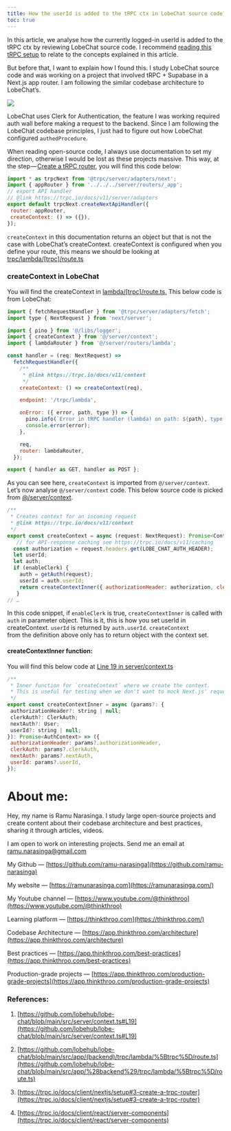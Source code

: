 ```yaml
---
title: How the userId is added to the tRPC ctx in LobeChat source code?
toc: true
---
```


In this article, we analyse how the currently logged-in userId is added to the tRPC ctx by reviewing LobeChat source code. I recommend [reading this tRPC setup](https://trpc.io/docs/client/react/server-components) to relate to the concepts explained in this article.

But before that, I want to explain how I found this. I study LobeChat source code and was working on a project that involved tRPC + Supabase in a Next.js app router. I am following the similar codebase architecture to LobeChat’s.

![](https://cdn-images-1.medium.com/max/1600/1*0aZjm-ITDZYywrCk_rvsSA.png)

LobeChat uses Clerk for Authentication, the feature I was working required auth wall before making a request to the backend. Since I am following the LobeChat codebase principles, I just had to figure out how LobeChat configured `authedProcedure`.

When reading open-source code, I always use documentation to set my direction, otherwise I would be lost as these projects massive. This way, at the step — [Create a tRPC router](https://trpc.io/docs/client/nextjs/setup#3-create-a-trpc-router), you will find this code below:

```js
import * as trpcNext from '@trpc/server/adapters/next';
import { appRouter } from '../../../server/routers/_app';
// export API handler
// @link https://trpc.io/docs/v11/server/adapters
export default trpcNext.createNextApiHandler({
 router: appRouter,
 createContext: () => ({}),
});
```

`createContext` in this documentation returns an object but that is not the case with LobeChat’s createContext. createContext is configured when you define your route, this means we should be looking at [trpc/lambda/\[trpc\]/route.ts](https://github.com/lobehub/lobe-chat/blob/main/src/app/%28backend%29/trpc/lambda/%5Btrpc%5D/route.ts)

### createContext in LobeChat

You will find the createContext in [lambda/\[trpc\]/route.ts](https://github.com/lobehub/lobe-chat/blob/main/src/app/%28backend%29/trpc/lambda/%5Btrpc%5D/route.ts)[.](https://github.com/lobehub/lobe-chat/blob/main/src/app/%28backend%29/trpc/lambda/%5Btrpc%5D/route.ts%29.) This below code is from LobeChat:

```js
import { fetchRequestHandler } from '@trpc/server/adapters/fetch';
import type { NextRequest } from 'next/server';

import { pino } from '@/libs/logger';
import { createContext } from '@/server/context';
import { lambdaRouter } from '@/server/routers/lambda';

const handler = (req: NextRequest) =>
  fetchRequestHandler({
    /**
     * @link https://trpc.io/docs/v11/context
     */
    createContext: () => createContext(req),

    endpoint: '/trpc/lambda',

    onError: ({ error, path, type }) => {
      pino.info(`Error in tRPC handler (lambda) on path: ${path}, type: ${type}`);
      console.error(error);
    },

    req,
    router: lambdaRouter,
  });

export { handler as GET, handler as POST };
```

As you can see here, `createContext` is imported from `@/server/context`. Let’s now analyse `@/server/context` code. This below source code is picked from [@/server/context](https://github.com/lobehub/lobe-chat/blob/main/src/server/context.ts#L19).

```js
/**
 * Creates context for an incoming request
 * @link https://trpc.io/docs/v11/context
 */
export const createContext = async (request: NextRequest): Promise<Context> => {
   // for API-response caching see https://trpc.io/docs/v11/caching
  const authorization = request.headers.get(LOBE_CHAT_AUTH_HEADER);
  let userId;
  let auth;
  if (enableClerk) {
    auth = getAuth(request);
    userId = auth.userId;
    return createContextInner({ authorizationHeader: authorization, clerkAuth: auth, userId });
   }
// …
```

In this code snippet, if `enableClerk` is true, `createContextInner` is called with `auth` in parameter object. This is it, this is how you set userId in createContext. `userId` is returned by `auth.userId`. `createContext`  
from the definition above only has to return object with the context set.

#### createContextInner function:

You will find this below code at [Line 19 in server/context.ts](https://github.com/lobehub/lobe-chat/blob/main/src/server/context.ts#L19)

```js
/**
 * Inner function for `createContext` where we create the context.
 * This is useful for testing when we don't want to mock Next.js' request/response
 */
export const createContextInner = async (params?: {
 authorizationHeader?: string | null;
 clerkAuth?: ClerkAuth;
 nextAuth?: User;
 userId?: string | null;
}): Promise<AuthContext> => ({
 authorizationHeader: params?.authorizationHeader,
 clerkAuth: params?.clerkAuth,
 nextAuth: params?.nextAuth,
 userId: params?.userId,
});
```

# **About me:**

Hey, my name is Ramu Narasinga. I study large open-source projects and create content about their codebase architecture and best practices, sharing it through articles, videos.

I am open to work on interesting projects. Send me an email at ramu.narasinga@gmail.com

My Github — [https://github.com/ramu-narasinga](https://github.com/ramu-narasinga)

My website — [https://ramunarasinga.com](https://ramunarasinga.com/)

My Youtube channel — [https://www.youtube.com/@thinkthroo](https://www.youtube.com/@thinkthroo)

Learning platform — [https://thinkthroo.com](https://thinkthroo.com/)

Codebase Architecture — [https://app.thinkthroo.com/architecture](https://app.thinkthroo.com/architecture)

Best practices — [https://app.thinkthroo.com/best-practices](https://app.thinkthroo.com/best-practices)

Production-grade projects — [https://app.thinkthroo.com/production-grade-projects](https://app.thinkthroo.com/production-grade-projects)

### References:

1. [https://github.com/lobehub/lobe-chat/blob/main/src/server/context.ts#L19](https://github.com/lobehub/lobe-chat/blob/main/src/server/context.ts#L19)
    
2. [https://github.com/lobehub/lobe-chat/blob/main/src/app/(backend)/trpc/lambda/%5Btrpc%5D/route.ts](https://github.com/lobehub/lobe-chat/blob/main/src/app/%28backend%29/trpc/lambda/%5Btrpc%5D/route.ts)
    
3. [https://trpc.io/docs/client/nextjs/setup#3-create-a-trpc-router](https://trpc.io/docs/client/nextjs/setup#3-create-a-trpc-router)
    
4. [https://trpc.io/docs/client/react/server-components](https://trpc.io/docs/client/react/server-components)
